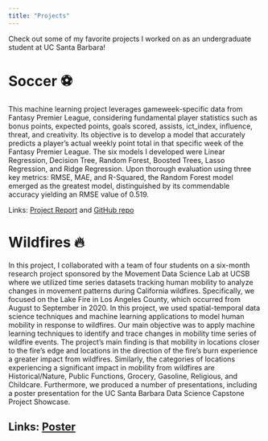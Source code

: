 ```yaml
---
title: "Projects"
---
```


Check out some of my favorite projects I worked on as an undergraduate student at UC Santa Barbara! 

# Soccer ⚽️

This machine learning project leverages gameweek-specific data from Fantasy Premier League, considering fundamental player statistics such as bonus points, expected points, goals scored, assists, ict_index, influence, threat, and creativity. Its objective is to develop a model that accurately predicts a player's actual weekly point total in that specific week of the Fantasy Premier League. The six models I developed were Linear Regression, Decision Tree, Random Forest, Boosted Trees, Lasso Regression, and Ridge Regression. Upon thorough evaluation using three key metrics: RMSE, MAE, and R-Squared, the Random Forest model emerged as the greatest model, distinguished by its commendable accuracy yielding an RMSE value of 0.519.

Links: [Project Report](https://github.com/suppiero/suppiero.github.io/blob/main/images/FanstasyPL.html) and [GitHub repo](https://github.com/suppiero/PSTAT-131---Final-Project)

# Wildfires 🔥

In this project, I collaborated with a team of four students on a six-month research project sponsored by the Movement Data Science Lab at UCSB where we utilized time series datasets tracking human mobility to analyze changes in movement patterns during California wildfires. Specifically, we focused on the Lake Fire in Los Angeles County, which occurred from August to September in 2020. In this project, we used spatial-temporal data science techniques and machine learning applications to model human mobility in response to wildfires. Our main objective was to apply machine learning techniques to identify and trace changes in mobility time series of wildfire events. The project's main finding is that mobility in locations closer to the fire's edge and locations in the direction of the fire’s burn experience a greater impact from wildfires. Similarly, the categories of locations experiencing a significant impact in mobility from wildfires are Historical/Nature, Public Functions, Grocery, Gasoline, Religious, and Childcare. Furthermore, we produced a number of presentations, including a poster presentation for the UC Santa Barbara Data Science Capstone Project Showcase.

Links: [Poster](https://github.com/suppiero/suppiero.github.io/blob/main/images/move-poster.pdf)
---
